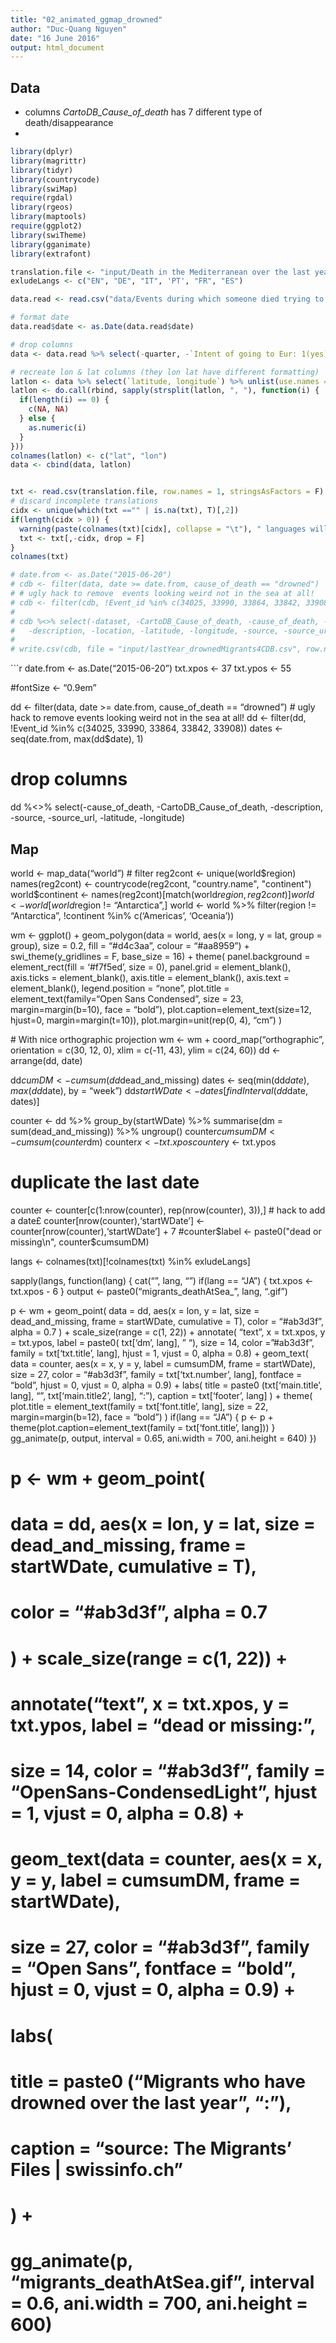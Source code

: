 ```yaml
---
title: "02_animated_ggmap_drowned"
author: "Duc-Quang Nguyen"
date: "16 June 2016"
output: html_document
---
```


## Data

* columns *CartoDB_Cause_of_death* has 7 different type of death/disappearance
* 

```r
library(dplyr)
library(magrittr)
library(tidyr)
library(countrycode)
library(swiMap)
require(rgdal)
library(rgeos)
library(maptools)
require(ggplot2)
library(swiTheme)
library(gganimate)
library(extrafont)

translation.file <- "input/Death in the Mediterranean over the last year - Sheet1.csv"
exludeLangs <- c("EN", "DE", "IT", 'PT', "FR", "ES")

```

```r
data.read <- read.csv("data/Events during which someone died trying to reach or stay in Europe - Events.csv", stringsAsFactors = F, check.names = F)

# format date
data.read$date <- as.Date(data.read$date)

# drop columns
data <- data.read %>% select(-quarter, -`Intent of going to Eur: 1(yes) 0(not confirmed)`, -`Somme Dedoublement`, -`name`)

# recreate lon & lat columns (they lon lat have different formatting)
latlon <- data %>% select(`latitude, longitude`) %>% unlist(use.names = F)
latlon <- do.call(rbind, sapply(strsplit(latlon, ", "), function(i) {
  if(length(i) == 0) {
    c(NA, NA)
  } else {
    as.numeric(i)
  }
}))
colnames(latlon) <- c("lat", "lon")
data <- cbind(data, latlon)


txt <- read.csv(translation.file, row.names = 1, stringsAsFactors = F)
# discard incomplete translations
cidx <- unique(which(txt =="" | is.na(txt), T)[,2])
if(length(cidx > 0)) {
  warning(paste(colnames(txt)[cidx], collapse = "\t"), " languages will be discarded!", "\n")
  txt <- txt[,-cidx, drop = F]
}
colnames(txt)


```

```r
# date.from <- as.Date("2015-06-20")
# cdb <- filter(data, date >= date.from, cause_of_death == "drowned")
# # ugly hack to remove  events looking weird not in the sea at all!
# cdb <- filter(cdb, !Event_id %in% c(34025, 33990, 33864, 33842, 33908), !is.na(lon))
# 
# cdb %<>% select(-dataset, -CartoDB_Cause_of_death, -cause_of_death, -Event_id,
#   -description, -location, -latitude, -longitude, -source, -source_url, -`route (Frontex)`)
# 
# write.csv(cdb, file = "input/lastYear_drownedMigrants4CDB.csv", row.names = F)

```

```r
date.from <- as.Date("2015-06-20")
txt.xpos <- 37
txt.ypos <- 55


#fontSize <- "0.9em"

dd <- filter(data, date >= date.from, cause_of_death == "drowned")
# ugly hack to remove  events looking weird not in the sea at all!
dd <- filter(dd, !Event_id %in% c(34025, 33990, 33864, 33842, 33908))
dates <- seq(date.from, max(dd$date), 1)

# drop columns
dd %<>% select(-cause_of_death, -CartoDB_Cause_of_death, -description, -source, -source_url, -latitude, -longitude)

## Map

world <- map_data("world")
# filter
reg2cont <- unique(world$region)
names(reg2cont) <- countrycode(reg2cont, "country.name", "continent")
world$continent <- names(reg2cont)[match(world$region, reg2cont)]
world <- world[world$region != "Antarctica",]
world <- world %>% 
  filter(region !=  "Antarctica", !continent %in% c('Americas', 'Oceania'))


wm <- ggplot() + 
  geom_polygon(data = world, aes(x = long, y = lat, group = group), 
    size = 0.2, fill = "#d4c3aa", colour = "#aa8959") + 
  swi_theme(y_gridlines = F, base_size = 16) + 
  theme(
    panel.background = element_rect(fill = '#f7f5ed', size = 0),
    panel.grid = element_blank(), 
    axis.ticks = element_blank(), 
    axis.title = element_blank(), 
    axis.text = element_blank(),
    legend.position = "none",
    plot.title = element_text(family="Open Sans Condensed", size = 23, margin=margin(b=10), face = "bold"),
    plot.caption=element_text(size=12, hjust=0, margin=margin(t=10)),
    plot.margin=unit(rep(0, 4), "cm")
  )

 # With nice orthographic projection
wm <- wm + coord_map("orthographic",  orientation = c(30, 12, 0), xlim = c(-11, 43), ylim = c(24, 60))
dd <- arrange(dd, date)

dd$cumDM <- cumsum(dd$dead_and_missing)
dates <- seq(min(dd$date), max(dd$date), by = "week")
dd$startWDate <- dates[findInterval(dd$date, dates)]


counter <- dd %>% group_by(startWDate) %>% summarise(dm = sum(dead_and_missing)) %>% ungroup()
counter$cumsumDM <- cumsum(counter$dm)
counter$x <- txt.xpos
counter$y <- txt.ypos

# duplicate the last date
counter <- counter[c(1:nrow(counter), rep(nrow(counter), 3)),]
# hack to add a date£
counter[nrow(counter),'startWDate'] <- counter[nrow(counter),'startWDate'] + 7
#counter$label <- paste0("dead or missing\n", counter$cumsumDM)

langs <- colnames(txt)[!colnames(txt) %in% exludeLangs]


sapply(langs, function(lang) {
  cat("\n", lang, "\n")
  if(lang == "JA") {
    txt.xpos <- txt.xpos - 6 
  }
  output <- paste0("migrants_deathAtSea_", lang, ".gif")
  
  p <- wm + geom_point(
    data = dd, aes(x = lon, y = lat, size = dead_and_missing, frame = startWDate, cumulative = T), 
    color = "#ab3d3f", alpha = 0.7
  ) + 
  scale_size(range = c(1, 22)) +
    annotate(
      "text", x = txt.xpos, y = txt.ypos, label = paste0( txt['dm', lang], "  "),
      size = 14, color = "#ab3d3f", family = txt['txt.title', lang], hjust = 1, vjust = 0, alpha = 0.8) +
    geom_text(
      data = counter, aes(x = x, y = y, label = cumsumDM, frame = startWDate), 
      size = 27, color = "#ab3d3f", family = txt['txt.number', lang], fontface = "bold", hjust = 0, vjust = 0, alpha = 0.9) +
    labs(
      title = paste0 (txt['main.title', lang],  "\n", txt['main.title2', lang], ":"), 
      caption = txt['footer', lang]
    ) + 
    theme(
        plot.title = element_text(family = txt['font.title', lang], size = 22, margin=margin(b=12), face = "bold")
    )
  if(lang == "JA") {
    p <- p + theme(plot.caption=element_text(family =  txt['font.title', lang]))
  }
  gg_animate(p, output, interval = 0.65, ani.width = 700, ani.height = 640)
})



# p <- wm + geom_point(
#   data = dd, aes(x = lon, y = lat, size = dead_and_missing, frame = startWDate, cumulative = T), 
#   color = "#ab3d3f", alpha = 0.7
#   ) + scale_size(range = c(1, 22)) +
#   annotate("text", x = txt.xpos, y = txt.ypos, label = "dead or missing: ",
#     size = 14, color = "#ab3d3f", family = "OpenSans-CondensedLight", hjust = 1, vjust = 0, alpha = 0.8) +
#   geom_text(data = counter, aes(x = x, y = y, label = cumsumDM, frame = startWDate), 
#     size = 27, color = "#ab3d3f", family = "Open Sans", fontface = "bold", hjust = 0, vjust = 0, alpha = 0.9) +
#   labs(
#     title = paste0 ("Migrants who have drowned over the last year", ": "), 
#     caption = "source: The Migrants' Files | swissinfo.ch"
#   ) +
# 
# gg_animate(p, "migrants_deathAtSea.gif", interval = 0.6, ani.width = 700, ani.height = 600)
